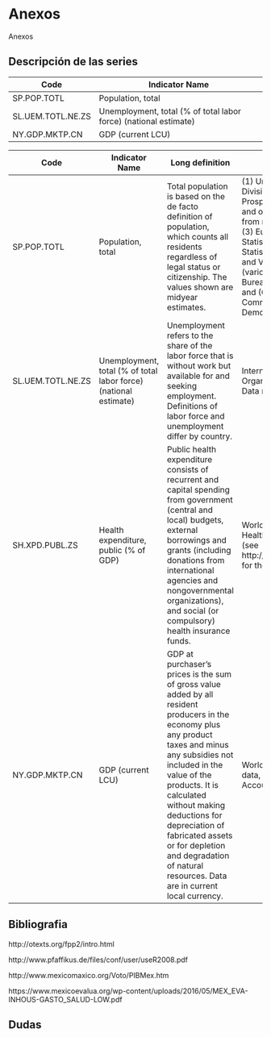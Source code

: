 
# Anexos {#Anexos}

Anexos

## Descripción de las series

<center>
|Code	|Indicator Name|
|-----|-------------------------------------------------------------|
|SP.POP.TOTL|	Population, total|
|SL.UEM.TOTL.NE.ZS|	Unemployment, total (% of total labor force) (national estimate)|
|NY.GDP.MKTP.CN|	GDP (current LCU)|
</center>


|Code	|Indicator Name |	Long definition |	Source|
|-----|---------------|--------------------------------------------------------|-------|
|SP.POP.TOTL	|Population, total	|Total population is based on the de facto definition of population, which counts all residents regardless of legal status or citizenship. The values shown are midyear estimates.	|(1) United Nations Population Division. World Population Prospects, (2) Census reports and other statistical publications from national statistical offices, (3) Eurostat: Demographic Statistics, (4) United Nations Statistical Division. Population and Vital Statistics Report (various years), (5) U.S. Census Bureau: International Database, and (6) Secretariat of the Pacific Community: Statistics and Demography Programme.|
|SL.UEM.TOTL.NE.ZS	|Unemployment, total (% of total labor force) (national estimate)	|Unemployment refers to the share of the labor force that is without work but available for and seeking employment. Definitions of labor force and unemployment differ by country.	|International Labour Organization, ILOSTAT database. Data retrieved in March 2017.|
|SH.XPD.PUBL.ZS	|Health expenditure, public (% of GDP)	|Public health expenditure consists of recurrent and capital spending from government (central and local) budgets, external borrowings and grants (including donations from international agencies and nongovernmental organizations), and social (or compulsory) health insurance funds.	|World Health Organization Global Health Expenditure database (see http://apps.who.int/nha/database for the most recent updates).|
|NY.GDP.MKTP.CN	|GDP (current LCU)	|GDP at purchaser's prices is the sum of gross value added by all resident producers in the economy plus any product taxes and minus any subsidies not included in the value of the products. It is calculated without making deductions for depreciation of fabricated assets or for depletion and degradation of natural resources. Data are in current local currency.	|World Bank national accounts data, and OECD National Accounts data files.|

## Bibliografia

http://otexts.org/fpp2/intro.html

http://www.pfaffikus.de/files/conf/user/useR2008.pdf

http://www.mexicomaxico.org/Voto/PIBMex.htm

https://www.mexicoevalua.org/wp-content/uploads/2016/05/MEX_EVA-INHOUS-GASTO_SALUD-LOW.pdf


## Dudas




